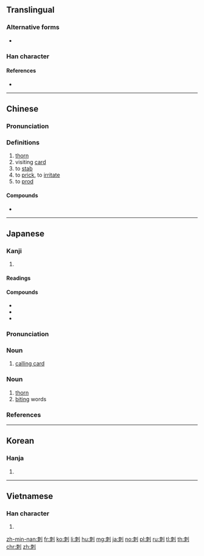 {{also|刾|剌}}
==Translingual==

===Alternative forms===
* {{l|mul|刾}}

===Han character===
{{Han char|rn=18|rad=刀|as=06|sn=8|four=52900|canj=DBLN|ids=⿰朿刂}}

====References====
* {{Han ref|kx=0139.130|dkj=01969|dj=0316.040|hdz=10333.020|uh=523A|ud=21050|bh=A8EB|bd=43243}}

----

==Chinese==
{{zh-forms}}

===Pronunciation===
{{zh-pron
|m=cì
|c=cek3,ci3,cik3,sik3
|h=pfs=chhiuk
|md=chié
|mn=chhì/chhiah
|mn-y=ci3
|w=2tshr
|mc=y
|oc=y
|cat=v, n
}}

===Definitions===
{{zh-hanzi}}

# [[thorn]]
# visiting [[card]]
# to [[stab]]
# to [[prick]], to [[irritate]]
# to [[prod]]

====Compounds====
* {{zh-l|刺桐|cìtóng|[[Indian coral tree]]}}

----

==Japanese==

===Kanji===
{{ja-kanji|grade=c|rs=刀06}}

# {{defn|lang=ja|sort=刀06}}

====Readings====
{{ja-readings|goon=[[し]] (shi), [[しゃく]] (shaku)|kanon=[[し]] (shi), [[せき]] (seki)|kun=[[さす]] (sasu), [[そしる]] (soshiru), [[とげ]] (toge)}}

====Compounds====
* {{ja-r|刺身|さしみ}}
* {{ja-r|刺青|いれずみ}}
* {{ja-r|名刺|めいし}}

{{ja-kanjitab|し|yomi=o}}

===Pronunciation===
{{ja-pron|yomi=o|し|acc=1|acc_ref=DJR,NHK}}

===Noun===
{{ja-noun|し}}

# [[calling card]]

===Noun===
{{ja-noun|とげ}}

# [[thorn]]
# [[biting]] words

===References===
<references/>

----

==Korean==

===Hanja===
{{ko-hanja|hangeul=[[자]], [[척]], [[체]]|mr=cha, ch'ŏk, ch'e|y=ca, chek, chey}}

# {{defn|lang=ko|sort=刀06}}

----

==Vietnamese==

===Han character===
{{vi-hantu|[[thứ]], [[thích]], [[chích]]|rs=刀06}}

# {{defn|lang=vi|sort=刀06}}

[[zh-min-nan:刺]]
[[fr:刺]]
[[ko:刺]]
[[li:刺]]
[[hu:刺]]
[[mg:刺]]
[[ja:刺]]
[[no:刺]]
[[pl:刺]]
[[ru:刺]]
[[tl:刺]]
[[th:刺]]
[[chr:刺]]
[[zh:刺]]